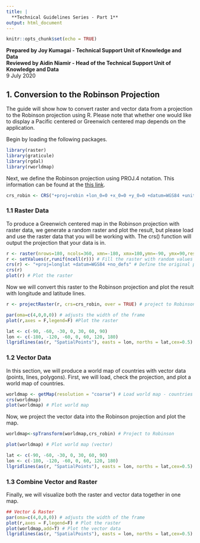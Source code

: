 ---
title: |
  **Technical Guidelines Series - Part 1**  
output: html_document
---

```{r setup, include=FALSE}
knitr::opts_chunk$set(echo = TRUE)
```

**Prepared by Joy Kumagai - Technical Support Unit of Knowledge and Data**  
**Reviewed by Aidin Niamir - Head of the Technical Support Unit of Knowledge and Data**  
9 July 2020  

## **1. Conversion to the Robinson Projection** 

The guide will show how to convert raster and vector data from a projection to the Robinson projection using R. Please note that whether one would like to display a Pacific centered or Greenwich centered map depends on the application.  

Begin by loading the following packages. 
```{r message = FALSE}
library(raster)
library(graticule)
library(rgdal)
library(rworldmap)
```

Next, we define the Robinson projection using PROJ.4 notation. This information can be found at the [this link](https://epsg.io/54030).  

```{r}
crs_robin <- CRS("+proj=robin +lon_0=0 +x_0=0 +y_0=0 +datum=WGS84 +units=m +no_defs") 
```

### 1.1 Raster Data 
To produce a Greenwich centered map in the Robinson projection with raster data, we generate a random raster and plot the result, but please load and use the raster data that you will be working with. The crs() function will output the projection that your data is in.
```{r }
r <- raster(nrows=180, ncols=360, xmn=-180, xmx=180,ymn=-90, ymx=90,res = 1) # This is the raster
r <- setValues(r,runif(ncell(r))) # Fill the raster with random values 
crs(r) <- "+proj=longlat +datum=WGS84 +no_defs" # Define the original projection of the raster (WGS 1984)
crs(r)
plot(r) # Plot the raster 
```

Now we will convert this raster to the Robinson projection and plot the result with longitude and latitude lines. 
```{r, warning = FALSE}
r <- projectRaster(r, crs=crs_robin, over = TRUE) # project to Robinson

par(oma=c(4,0,0,0)) # adjusts the width of the frame
plot(r,axes = F,legend=F) #Plot the raster

lat <- c(-90, -60, -30, 0, 30, 60, 90)
lon <- c(-180, -120, -60, 0, 60, 120, 180)
llgridlines(as(r, "SpatialPoints"), easts = lon, norths = lat,cex=0.5) # Add graticules to map 
```
  
### 1.2 Vector Data 
In this section, we will produce a world map of countries with vector data (points, lines, polygons). 
First, we will load, check the projection, and plot a world map of countries.     
```{r}
worldmap <- getMap(resolution = "coarse") # Load world map - countries 
crs(worldmap)
plot(worldmap) # Plot world map 
```
  
Now, we project the vector data into the Robinson projection and plot the map. 
```{r, warning = FALSE}
worldmap<-spTransform(worldmap,crs_robin) # Project to Robinson 

plot(worldmap) # Plot world map (vector)

lat <- c(-90, -60, -30, 0, 30, 60, 90)
lon <- c(-180, -120, -60, 0, 60, 120, 180)
llgridlines(as(r, "SpatialPoints"), easts = lon, norths = lat,cex=0.5) # Add graticules 
```
  
### 1.3 Combine Vector and Raster
Finally, we will visualize both the raster and vector data together in one map. 
```{r, warning = FALSE}
## Vector & Raster
par(oma=c(4,0,0,0)) # adjusts the width of the frame
plot(r,axes = F,legend=F) # Plot the raster
plot(worldmap,add=T) # Plot the vector data 
llgridlines(as(r, "SpatialPoints"), easts = lon, norths = lat,cex=0.5)
```